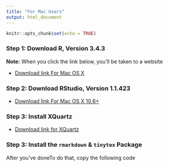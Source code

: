 ```yaml
---
title: "For Mac Users"
output: html_document
---
```


```r
knitr::opts_chunk$set(echo = TRUE)
```

### Step 1: Download R, Version 3.4.3

**Note:** When you click the link below, you'll be taken to a website

  * [Download link For Mac OS X](https://cran.rstudio.com/bin/macosx/R-3.4.3.pkg)

### Step 2: Download RStudio, Version 1.1.423

  * [Download link For Mac OS X 10.6+](https://download1.rstudio.org/RStudio-1.1.423.dmg)

### Step 3: Install XQuartz

  * [Download link for XQuartz](https://dl.bintray.com/xquartz/downloads/XQuartz-2.7.11.dmg)

### Step 3: Install the `rmarkdown` & `tinytex` Package

After you've doneTo do that, copy the following code
